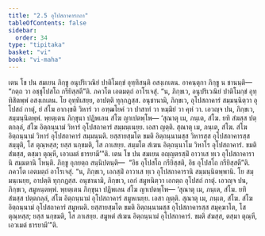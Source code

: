 ```yaml
---
title: "2.5 อุโปสถาคารกถา"
tableOfContents: false
sidebar:
  order: 34
type: "tipitaka"
basket: "vi"
book: "vi-maha"
---
```



<DynamicBreadcrumb />

<Division number="141" book="vi-maha">

<Paragraph number="596" book="vi-maha">
เตน โข ปน สมเยน ภิกฺขู อนุปริเวณิยํ ปาติโมกฺขํ อุทฺทิสนฺติ อสงฺเกเตน. อาคนฺตุกา ภิกฺขู น ชานนฺติ—  “กตฺถ วา อชฺชุโปสโถ กรียิสฺสตี”ติ. ภควโต เอตมตฺถํ อาโรเจสุํ. “น, ภิกฺขเว, อนุปริเวณิยํ ปาติโมกฺขํ อุทฺทิสิตพฺพํ อสงฺเกเตน. โย อุทฺทิเสยฺย, อาปตฺติ ทุกฺกฏสฺส. อนุชานามิ, ภิกฺขเว, อุโปสถาคารํ สมฺมนฺนิตฺวา อุโปสถํ กาตุํ, ยํ สํโฆ อากงฺขติ วิหารํ วา อฑฺฒโยคํ วา ปาสาทํ วา หมฺมิยํ วา คุหํ วา. เอวญฺจ ปน, ภิกฺขเว, สมฺมนฺนิตพฺพํ. พฺยตฺเตน ภิกฺขุนา ปฏิพเลน สํโฆ ญาเปตพฺโพ—
</Paragraph>

<Paragraph number="597" book="vi-maha">
‘สุณาตุ เม, ภนฺเต, สํโฆ. ยทิ สํฆสฺส ปตฺตกลฺลํ, สํโฆ อิตฺถนฺนามํ วิหารํ อุโปสถาคารํ สมฺมนฺเนยฺย. เอสา ญตฺติ.
</Paragraph>

<Paragraph number="598" book="vi-maha">
สุณาตุ เม, ภนฺเต, สํโฆ. สํโฆ อิตฺถนฺนามํ วิหารํ อุโปสถาคารํ สมฺมนฺนติ. ยสฺสายสฺมโต ขมติ อิตฺถนฺนามสฺส วิหารสฺส อุโปสถาคารสฺส สมฺมุติ, โส ตุณฺหสฺส; ยสฺส นกฺขมติ, โส ภาเสยฺย. สมฺมโต สํเฆน อิตฺถนฺนาโม วิหาโร อุโปสถาคารํ. ขมติ สํฆสฺส, ตสฺมา ตุณฺหี, เอวเมตํ ธารยามี’”ติ.
</Paragraph>

<Paragraph number="599" book="vi-maha">
เตน โข ปน สมเยน อญฺญตรสฺมิํ อาวาเส ทฺเว อุโปสถาคารานิ สมฺมตานิ โหนฺติ. ภิกฺขู อุภยตฺถ สนฺนิปตนฺติ—  “อิธ อุโปสโถ กรียิสฺสติ, อิธ อุโปสโถ กรียิสฺสตี”ติ. ภควโต เอตมตฺถํ อาโรเจสุํ. “น, ภิกฺขเว, เอกสฺมิํ อาวาเส ทฺเว อุโปสถาคารานิ สมฺมนฺนิตพฺพานิ. โย สมฺมนฺเนยฺย, อาปตฺติ ทุกฺกฏสฺส. อนุชานามิ, ภิกฺขเว, เอกํ สมูหนิตฺวา เอกตฺถ อุโปสถํ กาตุํ. เอวญฺจ ปน, ภิกฺขเว, สมูหนฺตพฺพํ. พฺยตฺเตน ภิกฺขุนา ปฏิพเลน สํโฆ ญาเปตพฺโพ—
</Paragraph>

<Paragraph number="600" book="vi-maha">
‘สุณาตุ เม, ภนฺเต, สํโฆ. ยทิ สํฆสฺส ปตฺตกลฺลํ, สํโฆ อิตฺถนฺนามํ อุโปสถาคารํ สมูหเนยฺย. เอสา ญตฺติ.
</Paragraph>

<Paragraph number="601" book="vi-maha">
สุณาตุ เม, ภนฺเต, สํโฆ. สํโฆ อิตฺถนฺนามํ อุโปสถาคารํ สมูหนติ. ยสฺสายสฺมโต ขมติ อิตฺถนฺนามสฺส อุโปสถาคารสฺส สมุคฺฆาโต, โส ตุณฺหสฺส; ยสฺส นกฺขมติ, โส ภาเสยฺย. สมูหตํ สํเฆน อิตฺถนฺนามํ อุโปสถาคารํ. ขมติ สํฆสฺส, ตสฺมา ตุณฺหี, เอวเมตํ ธารยามี’”ติ.
</Paragraph>
</Division>